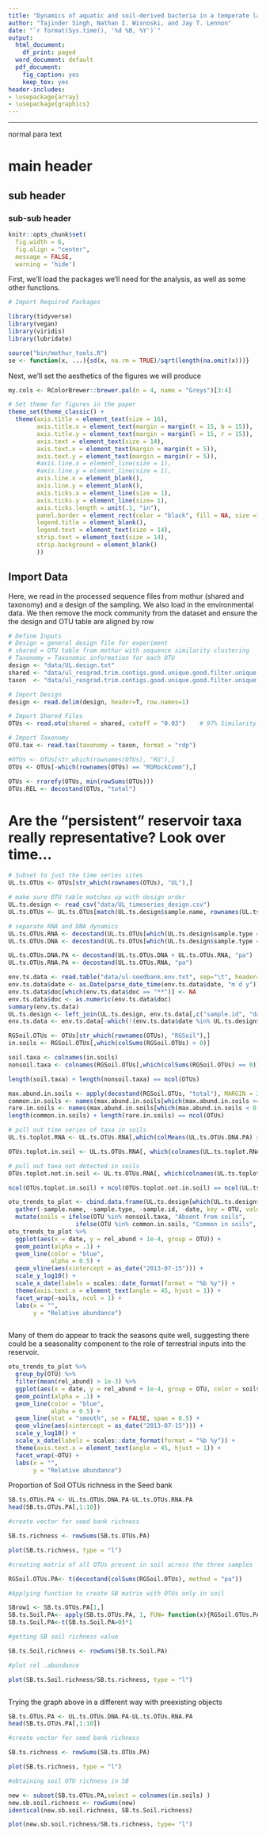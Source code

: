 ```yaml
---
title: "Dynamics of aquatic and soil-derived bacteria in a temperate lake"
author: "Tajinder Singh, Nathan I. Wisnoski, and Jay T. Lennon"
date: "`r format(Sys.time(), '%d %B, %Y')`"
output:
  html_document:
    df_print: paged
  word_document: default
  pdf_document:
    fig_caption: yes
    keep_tex: yes
header-includes:
- \usepackage{array}
- \usepackage{graphics}
---
```

---


normal para text


# main header

## sub header

### sub-sub header

```r
knitr::opts_chunk$set(
  fig.width = 6,
  fig.align = "center",
  message = FALSE,
  warning = 'hide')
```

First, we'll load the packages we'll need for the analysis, as well as some other functions.

```r
# Import Required Packages

library(tidyverse)   
library(vegan)
library(viridis)
library(lubridate)

source("bin/mothur_tools.R")
se <- function(x, ...){sd(x, na.rm = TRUE)/sqrt(length(na.omit(x)))}
```

Next, we'll set the aesthetics of the figures we will produce

```r
my.cols <- RColorBrewer::brewer.pal(n = 4, name = "Greys")[3:4]

# Set theme for figures in the paper
theme_set(theme_classic() + 
  theme(axis.title = element_text(size = 16),
        axis.title.x = element_text(margin = margin(t = 15, b = 15)),
        axis.title.y = element_text(margin = margin(l = 15, r = 15)),
        axis.text = element_text(size = 14),
        axis.text.x = element_text(margin = margin(t = 5)),
        axis.text.y = element_text(margin = margin(r = 5)),
        #axis.line.x = element_line(size = 1),
        #axis.line.y = element_line(size = 1),
        axis.line.x = element_blank(),
        axis.line.y = element_blank(),
        axis.ticks.x = element_line(size = 1),
        axis.ticks.y = element_line(size= 1),
        axis.ticks.length = unit(.1, "in"),
        panel.border = element_rect(color = "black", fill = NA, size =1.5),
        legend.title = element_blank(),
        legend.text = element_text(size = 14),
        strip.text = element_text(size = 14),
        strip.background = element_blank()
        ))
```

## Import Data

Here, we read in the processed sequence files from mothur (shared and taxonomy) and a design of the sampling. We also load in the environmental data. We then remove the mock community from the dataset and ensure the the design and OTU table are aligned by row



```r
# Define Inputs
# Design = general design file for experiment
# shared = OTU table from mothur with sequence similarity clustering
# Taxonomy = Taxonomic information for each OTU
design <- "data/UL.design.txt"
shared <- "data/ul_resgrad.trim.contigs.good.unique.good.filter.unique.precluster.pick.pick.pick.opti_mcc.shared"
taxon  <- "data/ul_resgrad.trim.contigs.good.unique.good.filter.unique.precluster.pick.pick.pick.opti_mcc.0.03.cons.taxonomy"

# Import Design
design <- read.delim(design, header=T, row.names=1)

# Import Shared Files
OTUs <- read.otu(shared = shared, cutoff = "0.03")    # 97% Similarity

# Import Taxonomy
OTU.tax <- read.tax(taxonomy = taxon, format = "rdp")

#OTUs <- OTUs[str_which(rownames(OTUs), "RG"),]
OTUs <- OTUs[-which(rownames(OTUs) == "RGMockComm"),]

OTUs <- rrarefy(OTUs, min(rowSums(OTUs)))
OTUs.REL <- decostand(OTUs, "total")
```


# Are the "persistent" reservoir taxa really representative? Look over time...

```r
# Subset to just the time series sites
UL.ts.OTUs <- OTUs[str_which(rownames(OTUs), "UL"),]

# make sure OTU table matches up with design order
UL.ts.design <- read_csv("data/UL_timeseries_design.csv")
UL.ts.OTUs <- UL.ts.OTUs[match(UL.ts.design$sample.name, rownames(UL.ts.OTUs)),]

# separate RNA and DNA dynamics
UL.ts.OTUs.RNA <- decostand(UL.ts.OTUs[which(UL.ts.design$sample.type == "RNA"),], method = "total")
UL.ts.OTUs.DNA <- decostand(UL.ts.OTUs[which(UL.ts.design$sample.type == "DNA"),], method = "total")

UL.ts.OTUs.DNA.PA <- decostand(UL.ts.OTUs.DNA + UL.ts.OTUs.RNA, "pa")
UL.ts.OTUs.RNA.PA <- decostand(UL.ts.OTUs.RNA, "pa")

env.ts.data <- read.table("data/ul-seedbank.env.txt", sep="\t", header=TRUE)
env.ts.data$date <- as.Date(parse_date_time(env.ts.data$date, "m d y"))
env.ts.data$doc[which(env.ts.data$doc == "**")] <- NA
env.ts.data$doc <- as.numeric(env.ts.data$doc)
summary(env.ts.data)
UL.ts.design <- left_join(UL.ts.design, env.ts.data[,c("sample.id", "date")])
env.ts.data <- env.ts.data[-which(!(env.ts.data$date %in% UL.ts.design$date)),]
```


```r
RGSoil.OTUs <- OTUs[str_which(rownames(OTUs), "RGSoil"),] 
in.soils <- RGSoil.OTUs[,which(colSums(RGSoil.OTUs) > 0)]

soil.taxa <- colnames(in.soils)
nonsoil.taxa <- colnames(RGSoil.OTUs[,which(colSums(RGSoil.OTUs) == 0)])

length(soil.taxa) + length(nonsoil.taxa) == ncol(OTUs)

max.abund.in.soils <- apply(decostand(RGSoil.OTUs, "total"), MARGIN = 2, max)
common.in.soils <- names(max.abund.in.soils[which(max.abund.in.soils >= 0.001)])
rare.in.soils <- names(max.abund.in.soils[which(max.abund.in.soils < 0.001)])
length(common.in.soils) + length(rare.in.soils) == ncol(OTUs)

# pull out time series of taxa in soils
UL.ts.toplot.RNA <- UL.ts.OTUs.RNA[,which(colMeans(UL.ts.OTUs.DNA.PA) > .2)] # present in half samples

OTUs.toplot.in.soil <- UL.ts.OTUs.RNA[, which(colnames(UL.ts.toplot.RNA) %in% soil.taxa)]

# pull out taxa not detected in soils
OTUs.toplot.not.in.soil <- UL.ts.OTUs.RNA[, which(colnames(UL.ts.toplot.RNA) %in% nonsoil.taxa)]

ncol(OTUs.toplot.in.soil) + ncol(OTUs.toplot.not.in.soil) == ncol(UL.ts.toplot.RNA)

otu_trends_to_plot <- cbind.data.frame(UL.ts.design[which(UL.ts.design$sample.type == "RNA"),], OTUs.in.soil) %>% as_tibble() %>% 
  gather(-sample.name, -sample.type, -sample.id, -date, key = OTU, value = rel_abund) %>% 
  mutate(soils = ifelse(OTU %in% nonsoil.taxa, "Absent from soils",
                   ifelse(OTU %in% common.in.soils, "Common in soils", "Rare in soils")))
otu_trends_to_plot %>% 
  ggplot(aes(x = date, y = rel_abund + 1e-4, group = OTU)) +
  geom_point(alpha = .1) + 
  geom_line(color = "blue",
            alpha = 0.5) +
  geom_vline(aes(xintercept = as_date("2013-07-15"))) +
  scale_y_log10() + 
  scale_x_date(labels = scales::date_format(format = "%b %y")) +
  theme(axis.text.x = element_text(angle = 45, hjust = 1)) +
  facet_wrap(~soils, ncol = 1) +
  labs(x = "",
       y = "Relative abundance")
  

```



Many of them do appear to track the seasons quite well, suggesting there could be a seasonality component to the role of terrestrial inputs into the reservoir.


```r
otu_trends_to_plot %>% 
  group_by(OTU) %>% 
  filter(mean(rel_abund) > 1e-3) %>% 
  ggplot(aes(x = date, y = rel_abund + 1e-4, group = OTU, color = soils)) +
  geom_point(alpha = .1) + 
  geom_line(color = "blue",
            alpha = 0.5) +
  geom_line(stat = "smooth", se = FALSE, span = 0.5) +
  geom_vline(aes(xintercept = as_date("2013-07-15"))) +
  scale_y_log10() + 
  scale_x_date(labels = scales::date_format(format = "%b %y")) +
  theme(axis.text.x = element_text(angle = 45, hjust = 1)) +
  facet_wrap(~OTU) +
  labs(x = "",
       y = "Relative abundance")

```



Proportion of Soil OTUs richness in the Seed bank

```r
SB.ts.OTUs.PA <- UL.ts.OTUs.DNA.PA-UL.ts.OTUs.RNA.PA
head(SB.ts.OTUs.PA[,1:10])

#create vector for seed bank richness

SB.ts.richness <- rowSums(SB.ts.OTUs.PA)

plot(SB.ts.richness, type = "l")

#creating matrix of all OTUs present in soil across the three samples

RGSoil.OTUs.PA<- t(decostand(colSums(RGSoil.OTUs), method = "pa"))

#Applying function to create SB matrix with OTUs only in soil

SBrow1 <- SB.ts.OTUs.PA[1,]
SB.ts.Soil.PA<- apply(SB.ts.OTUs.PA, 1, FUN= function(x){RGSoil.OTUs.PA+ x -1})
SB.ts.Soil.PA<-t(SB.ts.Soil.PA>0)*1

#getting SB soil richness value

SB.ts.Soil.richness <- rowSums(SB.ts.Soil.PA)

#plot rel .abundance

plot(SB.ts.Soil.richness/SB.ts.richness, type = "l")



```
Trying the graph above in a different way with preexisting objects

```r
SB.ts.OTUs.PA <- UL.ts.OTUs.DNA.PA-UL.ts.OTUs.RNA.PA
head(SB.ts.OTUs.PA[,1:10])

#create vector for seed bank richness

SB.ts.richness <- rowSums(SB.ts.OTUs.PA)

plot(SB.ts.richness, type = "l")

#obtaining soil OTU richness in SB

new <- subset(SB.ts.OTUs.PA,select = colnames(in.soils) )
new.sb.soil.richness <- rowSums(new)
identical(new.sb.soil.richness, SB.ts.Soil.richness)

plot(new.sb.soil.richness/SB.ts.richness, type= "l")
```
